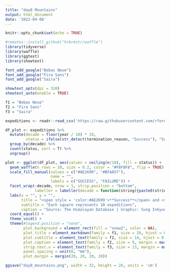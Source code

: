 ```yaml
---
title: "day8 Mountains"
output: html_document
date: '2022-04-08'
---
```


```r
knitr::opts_chunk$set(echo = TRUE)
```

```r
#remotes::install_github("hrbrmstr/waffle")
library(tidyverse)
library(waffle)
library(ggtext)
library(showtext)

font_add_google("Bebas Neue")
font_add_google("Fira Sans")
font_add_google("Saira")

showtext_opts(dpi = 320)
showtext_auto(enable = TRUE)

f1 = "Bebas Neue"
f2 = "Fira Sans"
f3 = "Saira"
```

```r
expeditions <- readr::read_csv('https://raw.githubusercontent.com/rfordatascience/tidytuesday/master/data/2020/2020-09-22/expeditions.csv')

df_plot <- expeditions %>% 
  mutate(decade = floor(year / 10) * 10,
         status = ifelse(str_detect(termination_reason, "Success"), "Success", "Failure")) %>% 
  group_by(decade) %>% 
  count(status, sort = T) %>% 
  ungroup() 

plot <- ggplot(df_plot, aes(values = ceiling(n/10), fill = status)) +
  geom_waffle(n_rows = 10, size = 0.2, color = "#F8F8F8", flip = TRUE) +
  scale_fill_manual(values = c("#AE2699", "#BFAA57"),
                    name = "",
                    labels = c("SUCCESS", "FAILURE")) +
  facet_wrap(~decade, nrow = 1, strip.position = "bottom",
             labeller = labeller(decade = function(string){paste0(string,"'s")})) +
  labs(x = "", y = "",
       title = "<span style = 'color:#AE2699'>**Success**</span> and <span style = 'color:#BFAA57'>**Failure**</span> in the Himalayas 1900 - 2010",
       subtitle = "Each square represents 10 expeditions",
       caption = "Source: The Himalayan Database | Graphic: Sung Inkyung") +
  coord_equal() +
  theme_void() +
  theme(#legend.position = "none",
        plot.background = element_rect(fill = "snow2", color = NA),
        plot.title = element_markdown(family = f1, size = 26, hjust = 0.5, margin = margin(b = 9)),
        plot.subtitle = element_text(family = f2, size = 14, hjust = 0.5, margin = margin(b = 25)),
        plot.caption = element_text(family = f2, size = 9, margin = margin(t = 25)),
        strip.text.x = element_text(family = f3, size = 13, margin = margin(t = 3)),
        panel.spacing = unit(0, "mm"),
        plot.margin = margin(20, 20, 20, 20))

ggsave("day8_mountains.png", width = 32, height = 26, units = 'cm')
```

